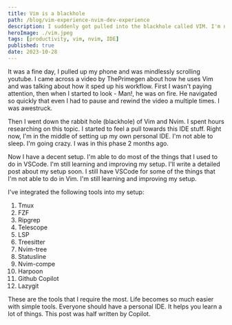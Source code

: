 ```yaml
---
title: Vim is a blackhole
path: /blog/vim-experience-nvim-dev-experience
description: I suddenly got pulled into the blackhole called VIM. I'm not able to sleep. I'm going crazy in setting up my own personal IDE. Read more.
heroImage: ./vim.jpeg
tags: [productivity, vim, nvim, IDE]
published: true
date: 2023-10-28
---
```


It was a fine day, I pulled up my phone and was mindlessly scrolling youtube. I came across a video by ThePrimegen about how he uses Vim and was talking about how it sped up his workflow. First I wasn't paying attention, then when I started to look - Man!, he was on fire. He navigated so quickly that even I had to pause and rewind the video a multiple times. I was awestruck.

Then I went down the rabbit hole (blackhole) of Vim and Nvim. I spent hours researching on this topic. I started to feel a pull towards this IDE stuff. Right now, I'm in the middle of setting up my own personal IDE. I'm not able to sleep. I'm going crazy. I was in this phase 2 months ago.

Now I have a decent setup. I'm able to do most of the things that I used to do in VSCode. I'm still learning and improving my setup. I'll write a detailed post about my setup soon. I still have VSCode for some of the things that I'm not able to do in Vim. I'm still learning and improving my setup.

I've integrated the following tools into my setup:

1. Tmux
2. FZF
3. Ripgrep
4. Telescope
5. LSP
6. Treesitter
7. Nvim-tree
8. Statusline
9. Nvim-compe
10. Harpoon
11. Github Copilot
12. Lazygit

These are the tools that I require the most. Life becomes so much easier with simple tools. Everyone should have a personal IDE. It helps you learn a lot of things. This post was half written by Copilot.

